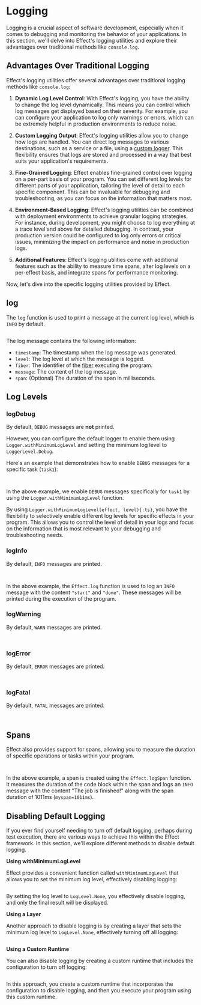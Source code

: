 
# Logging

Logging is a crucial aspect of software development, especially when it comes to debugging and monitoring the behavior of your applications. In this section, we'll delve into Effect's logging utilities and explore their advantages over traditional methods like `console.log`.

## Advantages Over Traditional Logging

Effect's logging utilities offer several advantages over traditional logging methods like `console.log`:

1. **Dynamic Log Level Control**: With Effect's logging, you have the ability to change the log level dynamically. This means you can control which log messages get displayed based on their severity. For example, you can configure your application to log only warnings or errors, which can be extremely helpful in production environments to reduce noise.

2. **Custom Logging Output**: Effect's logging utilities allow you to change how logs are handled. You can direct log messages to various destinations, such as a service or a file, using a [custom logger](./custom-logger). This flexibility ensures that logs are stored and processed in a way that best suits your application's requirements.

3. **Fine-Grained Logging**: Effect enables fine-grained control over logging on a per-part basis of your program. You can set different log levels for different parts of your application, tailoring the level of detail to each specific component. This can be invaluable for debugging and troubleshooting, as you can focus on the information that matters most.

4. **Environment-Based Logging**: Effect's logging utilities can be combined with deployment environments to achieve granular logging strategies. For instance, during development, you might choose to log everything at a trace level and above for detailed debugging. In contrast, your production version could be configured to log only errors or critical issues, minimizing the impact on performance and noise in production logs.

5. **Additional Features**: Effect's logging utilities come with additional features such as the ability to measure time spans, alter log levels on a per-effect basis, and integrate spans for performance monitoring.

Now, let's dive into the specific logging utilities provided by Effect.

## log

The `log` function is used to print a message at the current log level, which is `INFO` by default.

```ts file=<rootDir>/src/guide/observability/logging/log.ts

```

The log message contains the following information:

- `timestamp`: The timestamp when the log message was generated.
- `level`: The log level at which the message is logged.
- `fiber`: The identifier of the [fiber](../concurrency/fibers#what-is-a-fiber) executing the program.
- `message`: The content of the log message.
- `span`: (Optional) The duration of the span in milliseconds.

## Log Levels

### logDebug

By default, `DEBUG` messages are **not** printed.

However, you can configure the default logger to enable them using `Logger.withMinimumLogLevel` and setting the minimum log level to `LoggerLevel.Debug`.

Here's an example that demonstrates how to enable `DEBUG` messages for a specific task (`task1`):

<Tabs>
<Tab>

```ts /Logger.withMinimumLogLevel(LoggerLevel.Debug)/ file=<rootDir>/src/guide/observability/logging/debug-gen.ts

```

</Tab>
<Tab>

```ts /Logger.withMinimumLogLevel(LoggerLevel.Debug)/ file=<rootDir>/src/guide/observability/logging/debug-pipe.ts

```

</Tab>
</Tabs>

In the above example, we enable `DEBUG` messages specifically for `task1` by using the `Logger.withMinimumLogLevel` function.

By using `Logger.withMinimumLogLevel(effect, level){:ts}`, you have the flexibility to selectively enable different log levels for specific effects in your program. This allows you to control the level of detail in your logs and focus on the information that is most relevant to your debugging and troubleshooting needs.

### logInfo

By default, `INFO` messages are printed.

<Tabs>
<Tab>

```ts file=<rootDir>/src/guide/observability/logging/info-gen.ts

```

</Tab>
<Tab>

```ts file=<rootDir>/src/guide/observability/logging/info-pipe.ts

```

</Tab>
</Tabs>

In the above example, the `Effect.log` function is used to log an `INFO` message with the content `"start"` and `"done"`. These messages will be printed during the execution of the program.

### logWarning

By default, `WARN` messages are printed.

<Tabs>
<Tab>

```ts file=<rootDir>/src/guide/observability/logging/warning-gen.ts

```

</Tab>
<Tab>

```ts file=<rootDir>/src/guide/observability/logging/warning-pipe.ts

```

</Tab>
</Tabs>

### logError

By default, `ERROR` messages are printed.

<Tabs>
<Tab>

```ts file=<rootDir>/src/guide/observability/logging/error-gen.ts

```

</Tab>
<Tab>

```ts file=<rootDir>/src/guide/observability/logging/error-pipe.ts

```

</Tab>
</Tabs>

### logFatal

By default, `FATAL` messages are printed.

<Tabs>
<Tab>

```ts file=<rootDir>/src/guide/observability/logging/fatal-gen.ts

```

</Tab>
<Tab>

```ts file=<rootDir>/src/guide/observability/logging/fatal-pipe.ts

```

</Tab>
</Tabs>

## Spans

Effect also provides support for spans, allowing you to measure the duration of specific operations or tasks within your program.

<Tabs>
<Tab>

```ts /Effect.withLogSpan("myspan")/ /myspan=1011ms/ file=<rootDir>/src/guide/observability/logging/spans-gen.ts

```

</Tab>
<Tab>

```ts /Effect.withLogSpan("myspan")/ /myspan=1011ms/ file=<rootDir>/src/guide/observability/logging/spans-pipe.ts

```

</Tab>
</Tabs>

In the above example, a span is created using the `Effect.logSpan` function. It measures the duration of the code block within the span and logs an `INFO` message with the content "The job is finished!" along with the span duration of 1011ms (`myspan=1011ms`).

## Disabling Default Logging

If you ever find yourself needing to turn off default logging, perhaps during test execution, there are various ways to achieve this within the Effect framework. In this section, we'll explore different methods to disable default logging.

**Using withMinimumLogLevel**

Effect provides a convenient function called `withMinimumLogLevel` that allows you to set the minimum log level, effectively disabling logging:

```ts file=<rootDir>/src/guide/observability/logging/disabling-logging-withMinimumLogLevel.ts

```

By setting the log level to `LogLevel.None`, you effectively disable logging, and only the final result will be displayed.

**Using a Layer**

Another approach to disable logging is by creating a layer that sets the minimum log level to `LogLevel.None`, effectively turning off all logging:

```ts file=<rootDir>/src/guide/observability/logging/disabling-logging-layer.ts

```

**Using a Custom Runtime**

You can also disable logging by creating a custom runtime that includes the configuration to turn off logging:

```ts file=<rootDir>/src/guide/observability/logging/disabling-logging-runtime.ts

```

In this approach, you create a custom runtime that incorporates the configuration to disable logging, and then you execute your program using this custom runtime.
